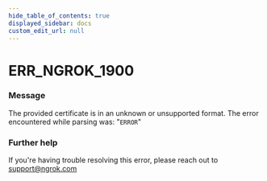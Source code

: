 ```yaml
---
hide_table_of_contents: true
displayed_sidebar: docs
custom_edit_url: null
---
```



# ERR_NGROK_1900

### Message
The provided certificate is in an unknown or unsupported format. The error encountered while parsing was: "`ERROR`"

### Further help
If you're having trouble resolving this error, please reach out to [support@ngrok.com](mailto:support@ngrok.com?subject=Help%20with%20ERR_NGROK_1900)


<ErrorDetails error='err_ngrok_1900' />
